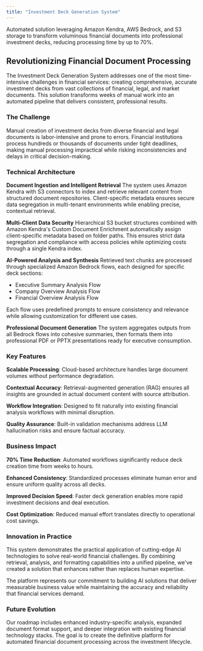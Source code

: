 ```yaml
---
title: "Investment Deck Generation System"
---
```


Automated solution leveraging Amazon Kendra, AWS Bedrock, and S3 storage to transform voluminous financial documents into professional investment decks, reducing processing time by up to 70%.

## Revolutionizing Financial Document Processing

The Investment Deck Generation System addresses one of the most time-intensive challenges in financial services: creating comprehensive, accurate investment decks from vast collections of financial, legal, and market documents. This solution transforms weeks of manual work into an automated pipeline that delivers consistent, professional results.

### The Challenge

Manual creation of investment decks from diverse financial and legal documents is labor-intensive and prone to errors. Financial institutions process hundreds or thousands of documents under tight deadlines, making manual processing impractical while risking inconsistencies and delays in critical decision-making.

### Technical Architecture

**Document Ingestion and Intelligent Retrieval**
The system uses Amazon Kendra with S3 connectors to index and retrieve relevant content from structured document repositories. Client-specific metadata ensures secure data segregation in multi-tenant environments while enabling precise, contextual retrieval.

**Multi-Client Data Security**
Hierarchical S3 bucket structures combined with Amazon Kendra's Custom Document Enrichment automatically assign client-specific metadata based on folder paths. This ensures strict data segregation and compliance with access policies while optimizing costs through a single Kendra index.

**AI-Powered Analysis and Synthesis**
Retrieved text chunks are processed through specialized Amazon Bedrock flows, each designed for specific deck sections:
- Executive Summary Analysis Flow
- Company Overview Analysis Flow  
- Financial Overview Analysis Flow

Each flow uses predefined prompts to ensure consistency and relevance while allowing customization for different use cases.

**Professional Document Generation**
The system aggregates outputs from all Bedrock flows into cohesive summaries, then formats them into professional PDF or PPTX presentations ready for executive consumption.

### Key Features

**Scalable Processing**: Cloud-based architecture handles large document volumes without performance degradation.

**Contextual Accuracy**: Retrieval-augmented generation (RAG) ensures all insights are grounded in actual document content with source attribution.

**Workflow Integration**: Designed to fit naturally into existing financial analysis workflows with minimal disruption.

**Quality Assurance**: Built-in validation mechanisms address LLM hallucination risks and ensure factual accuracy.

### Business Impact

**70% Time Reduction**: Automated workflows significantly reduce deck creation time from weeks to hours.

**Enhanced Consistency**: Standardized processes eliminate human error and ensure uniform quality across all decks.

**Improved Decision Speed**: Faster deck generation enables more rapid investment decisions and deal execution.

**Cost Optimization**: Reduced manual effort translates directly to operational cost savings.

### Innovation in Practice

This system demonstrates the practical application of cutting-edge AI technologies to solve real-world financial challenges. By combining retrieval, analysis, and formatting capabilities into a unified pipeline, we've created a solution that enhances rather than replaces human expertise.

The platform represents our commitment to building AI solutions that deliver measurable business value while maintaining the accuracy and reliability that financial services demand.

### Future Evolution

Our roadmap includes enhanced industry-specific analysis, expanded document format support, and deeper integration with existing financial technology stacks. The goal is to create the definitive platform for automated financial document processing across the investment lifecycle.